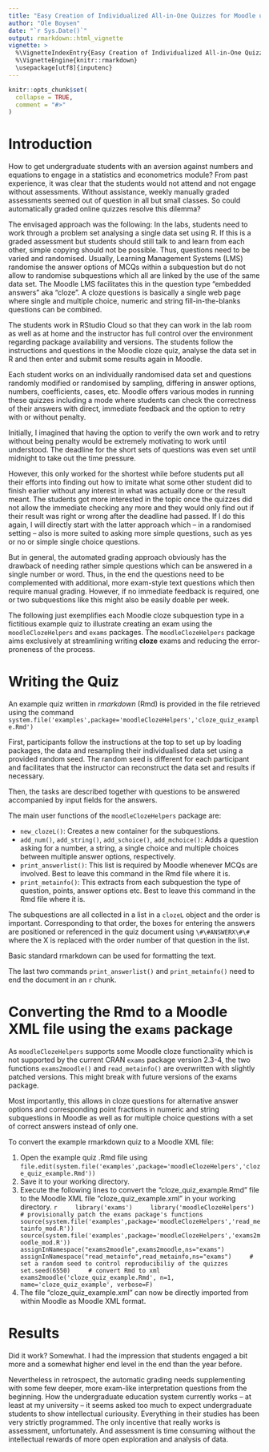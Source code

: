 ```yaml
---
title: "Easy Creation of Individualized All-in-One Quizzes for Moodle using R/exams -- And a Statistics Classroom Experiment"
author: "Ole Boysen"
date: "`r Sys.Date()`"
output: rmarkdown::html_vignette
vignette: >
  %\VignetteIndexEntry{Easy Creation of Individualized All-in-One Quizzes for Moodle using R/exams -- And a Statistics Classroom Experiment}
  %\VignetteEngine{knitr::rmarkdown}
  \usepackage[utf8]{inputenc}
---
```


```r
knitr::opts_chunk$set(
  collapse = TRUE,
  comment = "#>"
)
```

# Introduction

How to get undergraduate students with an aversion against numbers and equations to engage in a statistics and econometrics module?
From past experience, it was clear that the students would not attend and not engage without assessments.
Without assistance, weekly manually graded assessments seemed out of question in all but small classes.
So could automatically graded online quizzes resolve this dilemma?

The envisaged approach was the following: In the labs, students need to work through a problem set analysing a single data set using R. If this is a graded assessment but students should still talk to and learn from each other, simple copying should not be possible. Thus, questions need to be varied and randomised. 
Usually, Learning  Management Systems (LMS) randomise the answer options of MCQs within a subquestion but do not allow to randomise subquestions which all are linked by the use of the same data set. 
The Moodle LMS facilitates this in the question type "embedded answers" aka "cloze".  A cloze questions is basically a single web page where single and multiple choice, numeric and string fill-in-the-blanks questions can be combined. 

The students work in RStudio Cloud so that they can work in the lab room as well as at home and the instructor has full control over the environment regarding package availability and versions. The students follow the instructions and questions in the Moodle cloze quiz, analyse the data set in R and then enter and submit some results again in Moodle.

Each student works on an individually randomised data set and questions randomly modified or randomised by sampling, differing in answer options, numbers, coefficients, cases, etc. 
Moodle offers various modes in running these quizzes including a mode where students can check the correctness of their answers with direct, immediate feedback and the option to retry with or without penalty. 

Initially, I imagined that having the option to verify the own work and to retry without being penalty would be extremely motivating to work until understood. The deadline for the short sets of questions was even set until midnight to take out the time pressure. 

However, this only worked for the shortest while before students put all their efforts into finding out how to imitate what some other student did to finish earlier without any interest in what was actually done or the result meant. The students got more interested in the topic once the quizzes did not allow the immediate checking any more and they would only find out if their result was right or wrong after the deadline had passed. If I do this again, I will directly start with the latter approach which -- in a randomised setting -- also is more suited to asking more simple questions, such as yes or no or simple single choice questions. 

But in general, the automated grading approach obviously has the drawback of needing rather simple questions which can be answered in a single number or word. Thus, in the end the questions need to be complemented with additional, more exam-style text questions which then require manual grading. However, if no immediate feedback is required, one or two subquestions like this might also be easily doable per week.

The following just exemplifies each Moodle cloze subquestion type in a fictitious example quiz to illustrate creating an exam using the `moodleClozeHelpers` and `exams` packages. The `moodleClozeHelpers` package aims exclusively at streamlining writing **cloze** exams and reducing the error-proneness of the process.

# Writing the Quiz

An example quiz written in *rmarkdown*  (Rmd) is provided in the file retrieved using the command `system.file('examples',package='moodleClozeHelpers','cloze_quiz_example.Rmd')`

First, participants follow the instructions at the top to set up by loading packages, the data and resampling their individualised data set using a provided random seed. The random seed is different for each participant and facilitates that the instructor can reconstruct the data set and results if necessary.

Then, the tasks are described together with questions to be answered accompanied by input fields for the answers.

The main user functions of the `moodleClozeHelpers` package are:

- `new_clozeL()`: Creates a new container for the subquestions.
- `add_num()`, `add_string()`, `add_schoice()`, `add_mchoice()`: Adds a question asking for a number, a string, a single choice and multiple choices between multiple answer options, respectively.
- `print_answerlist()`: This list is required by Moodle whenever MCQs are involved. Best to leave this command in the Rmd file where it is.
- `print_metainfo()`: This extracts from each subquestion the type of question, points, answer options etc. Best to leave this command in the Rmd file where it is.

The subquestions are all collected in a list in a `clozeL` object and the order is important. Corresponding to that order, the boxes for entering the answers are positioned or referenced in the quiz document using `\#\#ANSWERX\#\#` where the X is replaced with the order number of that question in the list.

Basic standard rmarkdown can be used for formatting the text.

The last two commands `print_answerlist()` and `print_metainfo()` need to end the document in an `r` chunk.

# Converting the Rmd to a Moodle XML file using the `exams` package

As `moodleClozeHelpers` supports some Moodle cloze functionality which is not supported by the current CRAN `exams` package version 2.3-4, the two functions `exams2moodle()` and `read_metainfo()` are overwritten with slightly patched versions. This might break with future versions of the exams package. 

Most importantly, this allows in cloze questions for alternative answer options and corresponding point fractions in numeric and string subquestions in Moodle as well as for multiple choice questions with a set of correct answers instead of only one.

To convert the example rmarkdown quiz to a Moodle XML file:

1. Open the example quiz .Rmd file using
    `file.edit(system.file('examples',package='moodleClozeHelpers','cloze_quiz_example.Rmd'))`
2. Save it to your working directory.
3. Execute the following lines to convert the "cloze_quiz_example.Rmd" file to the Moodle XML file "cloze_quiz_example.xml" in your working directory.
    ```r
    library('exams')
    library('moodleClozeHelpers')
    # provisionally patch the exams package's functions
    source(system.file('examples',package='moodleClozeHelpers','read_metainfo_mod.R'))
    source(system.file('examples',package='moodleClozeHelpers','exams2moodle_mod.R'))
    assignInNamespace("exams2moodle",exams2moodle,ns="exams")
    assignInNamespace("read_metainfo",read_metainfo,ns="exams")
    # set a random seed to control reproducibiliy of the quizzes
    set.seed(6550)
    # convert Rmd to xml
    exams2moodle('cloze_quiz_example.Rmd', n=1, name='cloze_quiz_example', verbose=F)
    ```
4. The file "cloze_quiz_example.xml" can now be directly imported from within Moodle as Moodle XML format.

# Results

Did it work? Somewhat. I had the impression that students engaged a bit more and a somewhat higher end level in the end than the year before. 

Nevertheless in retrospect, the automatic grading needs supplementing with some few deeper, more exam-like interpretation questions from the beginning. How the undergraduate education system currently works -- at least at my university -- it seems asked too much to expect undergraduate students to show intellectual curiousity. Everything in their studies has been very strictly programmed. The only incentive that really works is assessment, unfortunately. And assessment is time consuming without the intellectual rewards of more open exploration and analysis of data.

